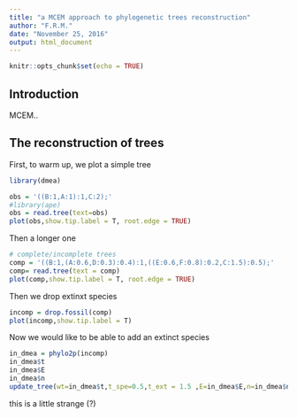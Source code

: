 ```yaml
---
title: "a MCEM approach to phylogenetic trees reconstruction"
author: "F.R.M."
date: "November 25, 2016"
output: html_document
---
```


```r
knitr::opts_chunk$set(echo = TRUE)
```

## Introduction 

MCEM.. 


## The reconstruction of trees

First, to warm up, we plot a simple tree
```r
library(dmea)
```

```r
obs = '((B:1,A:1):1,C:2);'
#library(ape)
obs = read.tree(text=obs)
plot(obs,show.tip.label = T, root.edge = TRUE)

```

Then a longer one

```r
# complete/incomplete trees
comp = '((B:1,(A:0.6,D:0.3):0.4):1,((E:0.6,F:0.8):0.2,C:1.5):0.5);'
comp= read.tree(text = comp)
plot(comp,show.tip.label = T, root.edge = TRUE)
```


Then we drop extinxt species

```r
incomp = drop.fossil(comp)
plot(incomp,show.tip.label = T)
```

Now we would like to be able to add an extinct species

```r
in_dmea = phylo2p(incomp)
in_dmea$t
in_dmea$E
in_dmea$n
update_tree(wt=in_dmea$t,t_spe=0.5,t_ext = 1.5 ,E=in_dmea$E,n=in_dmea$n)
```

this is a little strange (?)
